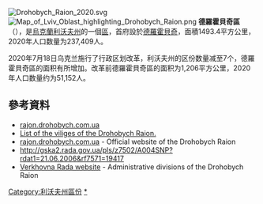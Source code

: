 [[File:Drohobych_Raion_2020.svg|thumb]]
[[Image:Map_of_Lviv_Oblast_highlighting_Drohobych_Raion.png|thumb]]
'''德羅霍貝奇區'''（{{lang-uk|Дрогобицький район}}），是[[烏克蘭|烏克蘭]][[利沃夫州|利沃夫州]]的一個[[区_(乌克兰)|區]]，首府設於[[德羅霍貝奇|德羅霍貝奇]]，面積1493.4平方公里，2020年人口数量为237,409人。

2020年7月18日乌克兰施行了行政区划改革，利沃夫州的区份数量减至7个，德羅霍貝奇區的面积有所增加。改革前德羅霍貝奇區的面积为1,206平方公里，2020年人口数量约为51,152人。

==參考資料==
*[https://web.archive.org/web/20060924001826/http://rajon.drohobych.com.ua/ rajon.drohobych.com.ua]
*[http://gska2.rada.gov.ua/pls/z7502/A004SNP?rdat1=21.06.2006&rf7571=19417 List of the viliges of the Drohobych Raion. ]{{dead link|date=2017年12月 |bot=InternetArchiveBot |fix-attempted=yes }}
* [https://web.archive.org/web/20060924001826/http://rajon.drohobych.com.ua/ rajon.drohobych.com.ua] - Official website of the Drohobych Raion
* http://gska2.rada.gov.ua/pls/z7502/A004SNP?rdat1=21.06.2006&rf7571=19417{{dead link|date=2017年12月 |bot=InternetArchiveBot |fix-attempted=yes }}
* [https://web.archive.org/web/20071001045836/http://gska2.rada.gov.ua:7777/pls/z7502/A004SNP?rdat1=21.06.2006&rf7571=19417 Verkhovna Rada website] - Administrative divisions of the Drohobych Raion

{{Lviv-geo-stub}}

[[Category:利沃夫州區份|Category:利沃夫州區份]]
[[Category:德羅霍貝奇區|*]]